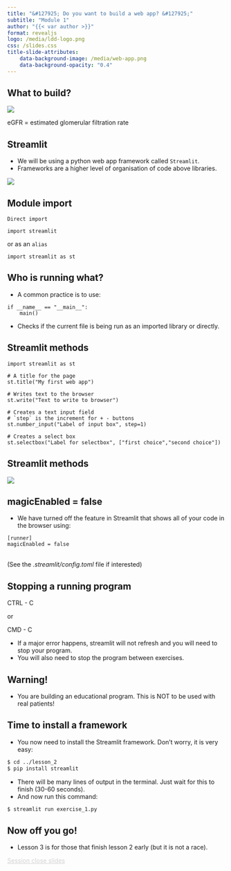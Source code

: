 ```yaml
---
title: "&#127925; Do you want to build a web app? &#127925;"
subtitle: "Module 1"
author: "{{< var author >}}"
format: revealjs
logo: /media/ldd-logo.png
css: /slides.css
title-slide-attributes:
    data-background-image: /media/web-app.png
    data-background-opacity: "0.4"
---
```



## What to build?

![](/media/egfr-web-app.png){ fig-align="center" width="max" height="max"}

eGFR = estimated glomerular filtration rate


## Streamlit

* We will be using a python web app framework called `Streamlit`.
* Frameworks are a higher level of organisation of code above libraries.

![](/media/streamlit.png){fig-align="center"}


## Module import

`Direct import`

```.python
import streamlit
```

or as an `alias`

```.python
import streamlit as st
```


## Who is running what?

* A common practice is to use:

```.python
if __name__ == "__main__":
    main()
```

* Checks if the current file is being run as an imported library or directly.


## Streamlit methods

```.python
import streamlit as st

# A title for the page
st.title("My first web app")

# Writes text to the browser
st.write("Text to write to browser")

# Creates a text input field
# `step` is the increment for + - buttons
st.number_input("Label of input box", step=1) 

# Creates a select box
st.selectbox("Label for selectbox", ["first choice","second choice"])
```


## Streamlit methods

![](/media/my-first-app.png){fig-align="center" width="max" height="max" fig-alt="Picture of first app with some basic fields"}


## magicEnabled = false

* We have turned off the feature in Streamlit that shows all of your code in the browser using:

```.python
[runner]
magicEnabled = false
```
\
(See the *.streamlit/config.toml* file if interested)

## Stopping a running program

CTRL - C

or 

CMD - C

* If a major error happens, streamlit will not refresh and you will need to stop your program.
* You will also need to stop the program between exercises.

## Warning! {background-image="/media/glowing-red-cone.jpg" background-opacity="0.3"}

* You are building an educational program. This is NOT to be used with real patients!

## Time to install a framework {background-image="/media/computer-and-phone.png" background-opacity="0.3"}

* You now need to install the Streamlit framework. Don't worry, it is very easy:

```.bash
$ cd ../lesson_2
$ pip install streamlit
```

* There will be many lines of output in the terminal. Just wait for this to finish (30-60 seconds).
* And now run this command:

```.bash
$ streamlit run exercise_1.py
```

## Now off you go! {background-image="/media/man-at-starting-line.jpg" background-opacity="0.3"}

* Lesson 3 is for those that finish lesson 2 early (but it is not a race).

```{=html}
<div class="bottom-right">
    <a href="https://letsdodigital.org/learn/learn-python/module-1/5-session-close.html" style="color: lightgrey;">Session close slides</a>
</div>
```
